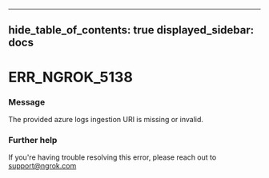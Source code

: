 

---
hide_table_of_contents: true
displayed_sidebar: docs
---


# ERR_NGROK_5138

### Message
The provided azure logs ingestion URI is missing or invalid.

<ErrorDetails error="err_ngrok_5138" />



### Further help
If you're having trouble resolving this error, please reach out to [support@ngrok.com](mailto:support@ngrok.com?subject=Help%20with%20ERR_NGROK_5138)

